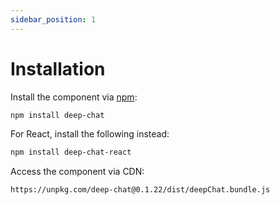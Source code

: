 ```yaml
---
sidebar_position: 1
---
```


# Installation

Install the component via [npm](https://www.npmjs.com/):

```bash
npm install deep-chat
```

For React, install the following instead: <br />

```bash
npm install deep-chat-react
```

Access the component via CDN:

```
https://unpkg.com/deep-chat@0.1.22/dist/deepChat.bundle.js
```
